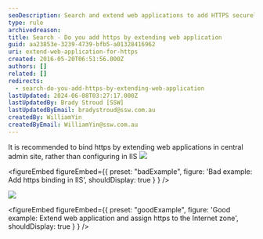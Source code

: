 ```yaml
---
seoDescription: Search and extend web applications to add HTTPS securely in central admin site rather than configuring in IIS.
type: rule
archivedreason:
title: Search - Do you add https by extending web application
guid: aa23853e-3239-4739-bfb5-a01328416962
uri: extend-web-application-for-https
created: 2016-05-20T06:51:56.000Z
authors: []
related: []
redirects:
  - search-do-you-add-https-by-extending-web-application
lastUpdated: 2024-06-08T03:27:17.000Z
lastUpdatedBy: Brady Stroud [SSW]
lastUpdatedByEmail: bradystroud@ssw.com.au
createdBy: WilliamYin
createdByEmail: WilliamYin@ssw.com.au
---
```


It is recommended to bind https by extending web applications in central admin site, rather than configuring in IIS
![](/uploads/rules/extend-web-application-for-https/configurationInIIS.jpg)

<figureEmbed figureEmbed={{
  preset: "badExample",
  figure: 'Bad example: Add https binding in IIS',
  shouldDisplay: true
} } />

![](/uploads/rules/extend-web-application-for-https/extendwebapplication.jpg)

<figureEmbed figureEmbed={{
  preset: "goodExample",
  figure: 'Good example: Extend web application and assign https to the Internet zone',
  shouldDisplay: true
} } />
